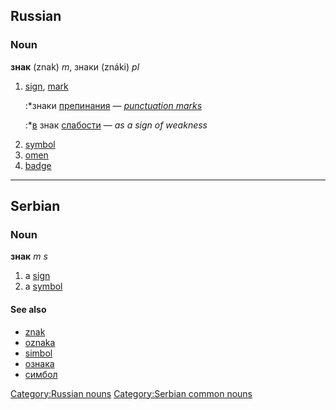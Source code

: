 ==Russian==
[[Category:Russian nouns]]
===Noun===
'''знак''' (znak) ''m'', знаки (znáki) ''pl''

#[[sign]], [[mark]]
#:*знаки [[препинание|препинания]] — ''[[punctuation mark]]s''
#:*[[в]] знак [[слабость|слабости]] — ''as a sign of weakness''
#[[symbol]]
#[[omen]]
#[[badge]]


----

==Serbian==
===Noun===
'''знак''' ''m s''
#a [[sign]]
#a [[symbol]]
====See also====
*[[znak]]
*[[oznaka]]
*[[simbol]]
*[[ознака]]
*[[симбол]]
[[Category:Serbian common nouns]]